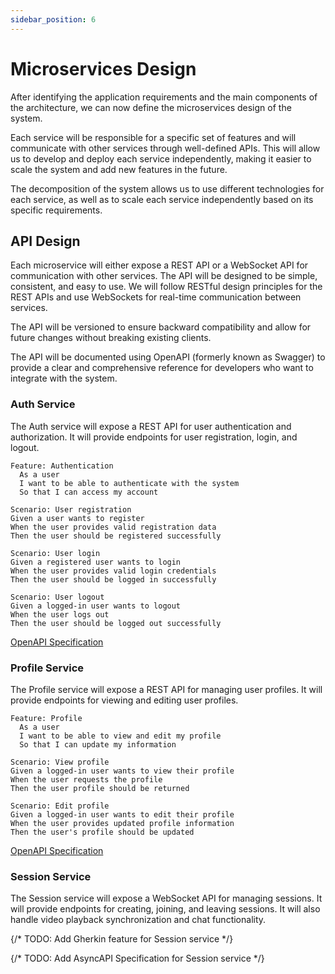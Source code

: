 ```yaml
---
sidebar_position: 6
---
```


# Microservices Design

After identifying the application requirements and the main components of the architecture, we can now define the microservices design of the system.

Each service will be responsible for a specific set of features and will communicate with other services through well-defined APIs. This will allow us to develop and deploy each service independently, making it easier to scale the system and add new features in the future.

The decomposition of the system allows us to use different technologies for each service, as well as to scale each service independently based on its specific requirements.

## API Design

Each microservice will either expose a REST API or a WebSocket API for communication with other services. The API will be designed to be simple, consistent, and easy to use. We will follow RESTful design principles for the REST APIs and use WebSockets for real-time communication between services.

The API will be versioned to ensure backward compatibility and allow for future changes without breaking existing clients.

The API will be documented using OpenAPI (formerly known as Swagger) to provide a clear and comprehensive reference for developers who want to integrate with the system.

### Auth Service

The Auth service will expose a REST API for user authentication and authorization. It will provide endpoints for user registration, login, and logout.

<Summary title="Feature: Authentication">

```gherkin
Feature: Authentication
  As a user
  I want to be able to authenticate with the system
  So that I can access my account

Scenario: User registration
Given a user wants to register
When the user provides valid registration data
Then the user should be registered successfully

Scenario: User login
Given a registered user wants to login
When the user provides valid login credentials
Then the user should be logged in successfully

Scenario: User logout
Given a logged-in user wants to logout
When the user logs out
Then the user should be logged out successfully

```

</Summary>

[OpenAPI Specification](/api/auth)

### Profile Service

The Profile service will expose a REST API for managing user profiles. It will provide endpoints for viewing and editing user profiles.

<Summary title="Feature: Profile">

```gherkin
Feature: Profile
  As a user
  I want to be able to view and edit my profile
  So that I can update my information

Scenario: View profile
Given a logged-in user wants to view their profile
When the user requests the profile
Then the user profile should be returned

Scenario: Edit profile
Given a logged-in user wants to edit their profile
When the user provides updated profile information
Then the user's profile should be updated

```

</Summary>

[OpenAPI Specification](/api/profile)

### Session Service

The Session service will expose a WebSocket API for managing sessions. It will provide endpoints for creating, joining, and leaving sessions. It will also handle video playback synchronization and chat functionality.

{/* TODO: Add Gherkin feature for Session service */}

{/* TODO: Add AsyncAPI Specification for Session service */}
